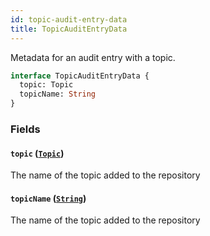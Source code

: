 ```yaml
---
id: topic-audit-entry-data
title: TopicAuditEntryData
---
```


Metadata for an audit entry with a topic.

```graphql
interface TopicAuditEntryData {
  topic: Topic
  topicName: String
}
```

### Fields

#### `topic` ([`Topic`](/docs/api/objects/topic))

The name of the topic added to the repository

#### `topicName` ([`String`](/docs/api/scalars/string))

The name of the topic added to the repository
